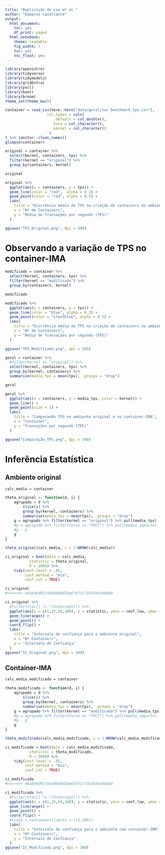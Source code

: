 ```yaml
---
title: "Replicação de Luo et al."
author: "Damares Cavalcante"
output:
  html_document:
    toc: yes
    df_print: paged
  html_notebook:
    theme: readable
    fig_width: 7
    toc: yes
    toc_float: yes
---
```


```r
library(openintro)
library(tidyverse)
library(tidymodels)
library(gridExtra)
library(pscl)
library(boot)
library(broom)
theme_set(theme_bw())
```

```r
container = read_csv(here::here("data/geral/sar_benchmark_tps.csv"),
                   col_types = cols(
                      .default = col_double(),
                      hora = col_character(),
                      kernel = col_character()
                    ) 
) %>% janitor::clean_names()
glimpse(container)
```

```r
original = container %>% 
  select(kernel, containers, tps) %>% 
  filter(kernel == "original") %>% 
  group_by(containers, kernel) 

original
```



```r
original %>% 
  ggplot(aes(x = containers, y = tps)) +
  geom_line(color = "red",  alpha = 0.2) +
  geom_point(color = "red", alpha = 0.5) + 
  labs(
    title = "Ocorrência média de TPS na criação de containers no ambiente original",
    x = "Nº de Containers",
    y = "Média de Transações por segundo (TPS)"
  )

ggsave("TPS_Original.png", dpi = 300)
```
# Observando a variação de TPS no container-IMA

```r
modificado = container %>% 
  select(kernel, containers, tps) %>% 
  filter(kernel == "modificado") %>% 
  group_by(containers, kernel) 

modificado
```

```r
modificado %>% 
  ggplot(aes(x = containers, y = tps)) +
  geom_line(color = "blue", alpha = 0.2) +
  geom_point(color = "steelblue", alpha = 0.5) + 
  labs(
    title = "Ocorrência média de TPS na criação de containers no ambiente modificado",
    x = "Nº de Containers",
    y = "Média de Transações por segundo (TPS)"
  )

ggsave("TPS_Modificado.png", dpi = 300)
```

```r
geral = container %>% 
  #filter(kernel == "original") %>% 
  select(kernel, containers, tps) %>% 
  group_by(kernel, containers) %>% 
  summarise(media_tps = mean(tps), .groups = "drop") 

geral
```

```r
geral %>% 
  ggplot(aes(x = containers, y = media_tps, color = kernel)) +
  geom_line() +
  geom_point(size = 5) + 
  labs(
    title = "Comparando TPS no ambiente original e no container-IMA",
    x = "Container",
    y = "Transações por segundo (TPS)"
  )

ggsave("Comparação_TPS.png", dpi = 300)
```

# Inferência Estatística

## Ambiente original

```r

calc_media = container 

theta_original <- function(d, i) {
    agrupado = d %>% 
        slice(i) %>% 
        group_by(kernel, containers) %>% 
        summarise(media_tps = mean(tps), .groups = "drop")
    g = agrupado %>% filter(kernel == "original") %>% pull(media_tps)
    #p = agrupado %>% filter(Curso == "FPCC") %>% pull(media_impacto)
    #g - p
    g
}

theta_original(calc_media, i = 1:NROW(calc_media))
```

```r
ci_original = boot(data = calc_media,
           statistic = theta_original,
           R = 2000) %>%
    tidy(conf.level = .95,
         conf.method = "bca",
         conf.int = TRUE)

ci_original
#>>>>>>> 44ab36d92c9add9e8d10a67ef1c736358dcbbab4
```
```r
ci_original %>% 
  #filter(stac[] != "(Intercept)") %>% 
  ggplot(aes(x = c(1,25,50,100), y = statistic, ymin = conf.low, ymax = conf.high)) +
  geom_linerange() + 
  geom_point() + 
  coord_flip() + 
  labs(
    title = "Intervalo de confiança para o ambiente original",
    x = "Nº Containers",
    y = "Intervalo de Confiança"
  )
ggsave("IC_Original.png", dpi = 300)
```

## Container-IMA

```r

calc_media_modificado = container 

theta_modificado <- function(d, i) {
    agrupado = d %>% 
        slice(i) %>% 
        group_by(kernel, containers) %>% 
        summarise(media_tps = mean(tps), .groups = "drop")
    g = agrupado %>% filter(kernel == "modificado") %>% pull(media_tps)
    #p = agrupado %>% filter(Curso == "FPCC") %>% pull(media_impacto)
    #g - p
    g
}

theta_modificado(calc_media_modificado, i = 1:NROW(calc_media_modificado))
```

```r
ci_modificado = boot(data = calc_media_modificado,
           statistic = theta_modificado,
           R = 2000) %>%
    tidy(conf.level = .95,
         conf.method = "bca",
         conf.int = TRUE)

ci_modificado
#>>>>>>> 44ab36d92c9add9e8d10a67ef1c736358dcbbab4
```

```r
ci_modificado %>% 
  #filter(stac[] != "(Intercept)") %>% 
  ggplot(aes(x = c(1,25,50,100), y = statistic, ymin = conf.low, ymax = conf.high)) +
  geom_linerange() + 
  geom_point() + 
  coord_flip() + 
  #scale_x_continuous(limits = c(1,100))
  labs(
    title = "Intervalo de confiança para o ambiente com container-IMA",
    x = "Nº Containers",
    y = "Intervalo de Confiança"
  )
ggsave("IC_Modificado.png", dpi = 300)
```
